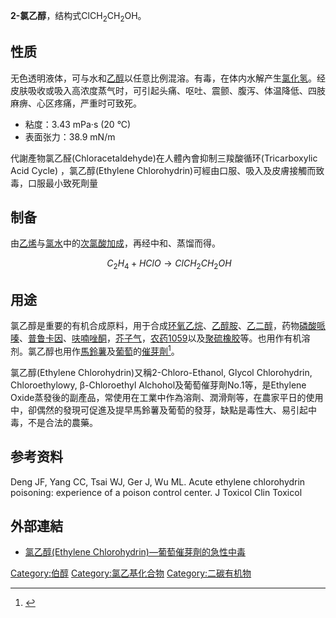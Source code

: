 {{chembox
| Name = 2-氯乙醇
| NameEn = 2-Chloroethanol
| ImageFile = 2-chloroethanol-skeletal-nu.png
| ImageFile1 = 2-chloroethanol-3D-balls.png
| IUPACName = 2-Chloroethanol
| OtherNames = β-氯乙醇
|Section1={{Chembox Identifiers
| CASNo = 107-07-3
| CASNo_Ref = {{cascite|correct|CAS}}
| PubChem = 34
| ChemSpiderID = 21106015
| ChemSpiderID_Ref = {{chemspidercite|correct|chemspider}}
| UNII = 753N66IHAN
| UNII_Ref = {{fdacite|correct|FDA}}
| EINECS = 203-459-7
| UNNumber = 1135
| KEGG = C06753
| KEGG_Ref = {{keggcite|correct|kegg}}
| MeSHName = Ethylene+Chlorohydrin
| ChEBI = 28200
| ChEBI_Ref = {{ebicite|correct|EBI}}
| ChEMBL = 191244
| ChEMBL_Ref = {{ebicite|correct|EBI}}
| RTECS = KK0875000
| Beilstein = 878139
| Gmelin = 25389
| 3DMet = B01042
| SMILES = OCCCl
| StdInChI = 1S/C2H5ClO/c3-1-2-4/h4H,1-2H2
| StdInChI_Ref = {{stdinchicite|correct|chemspider}}
| StdInChIKey = SZIFAVKTNFCBPC-UHFFFAOYSA-N
| StdInChIKey_Ref = {{stdinchicite|correct|chemspider}}
}}
|Section2 = {{Chembox Properties
|   Formula = C<sub>2</sub>H<sub>5</sub>ClO
|   MolarMass = 80.52
|   Appearance = 无色[[醚|醚]]味液体
|   Density = 1.197 g/cm³
|   MeltingPt = -67 °C
|   BoilingPt = 128-130 °C
|   VaporPressure = 720 Pa
|   Solubility = 混溶
|   RefractIndex = 1.4419 (20 °C)<ref name="zghg">中国化工产品大全 上卷，Da090 氯乙醇，页492</ref>
  }}
| Section7 = {{Chembox Hazards
|   EUClass = 剧毒 ('''T+''')
|   RPhrases = {{R26/27/28}}
|   SPhrases = {{S1/2}}, {{S7}}, {{S9}}, {{S28}}, {{S45}}
|   FlashPt = 57.2 °C(闭杯)<ref name="zghg" />
|   LD50 = 71 mg·kg<sup>−1</sup> (大鼠经口)<ref>[http://www-organik.chemie.uni-wuerzburg.de/misc/betr_ein/uw-c389.html Universität Würzburg: ''Betriebsanweisung 2-Chlorethanol'', abgerufen am 6. Juli 2007] {{webarchive|url=https://web.archive.org/web/20070930163747/http://www-organik.chemie.uni-wuerzburg.de/misc/betr_ein/uw-c389.html |date=2007-09-30 }}</ref>
  }}
| Section8 = {{Chembox Related
|   OtherCpds = [[2-氟乙醇|2-氟乙醇]]
  }}
}}

'''2-氯乙醇'''，结构式ClCH<sub>2</sub>CH<sub>2</sub>OH。

== 性质 ==
无色透明液体，可与水和[[乙醇|乙醇]]以任意比例混溶。有毒，在体内水解产生[[氯化氢|氯化氢]]。经皮肤吸收或吸入高浓度蒸气时，可引起头痛、呕吐、震颤、腹泻、体温降低、四肢麻痹、心区疼痛，严重时可致死。

* 粘度：3.43 mPa·s (20 °C)
* 表面张力：38.9 mN/m
代謝產物氯乙醛(Chloracetaldehyde)在人體內會抑制三羧酸循环(Tricarboxylic Acid Cycle) ，氯乙醇(Ethylene Chlorohydrin)可經由口服、吸入及皮膚接觸而致毒，口服最小致死劑量

== 制备 ==
由[[乙烯|乙烯]]与[[氯水|氯水]]中的[[次氯酸|次氯酸]][[加成|加成]]，再经中和、蒸馏而得。
:<math>\ C_2H_4+HClO\rightarrow ClCH_2CH_2OH</math>

== 用途 ==
氯乙醇是重要的有机合成原料，用于合成[[环氧乙烷|环氧乙烷]]、[[乙醇胺|乙醇胺]]、[[乙二醇|乙二醇]]，药物[[磷酸哌嗪|磷酸哌嗪]]、[[普鲁卡因|普鲁卡因]]、[[呋喃唑酮|呋喃唑酮]]，[[芥子气|芥子气]]，[[农药1059|农药1059]]以及[[聚硫橡胶|聚硫橡胶]]等。也用作有机溶剂。氯乙醇也用作[[馬鈴薯|馬鈴薯]]及[[葡萄|葡萄]]的[[催芽劑|催芽劑]]<ref>{{cite news|url=http://udn.com/NEWS/NATIONAL/NATS5/6541589.shtml|title=葡萄催芽劑 兩滴封喉|publisher=聯合晚報|date=2011-08-22|deadurl=yes|archiveurl=https://archive.is/20120719115637/http://udn.com/NEWS/NATIONAL/NATS5/6541589.shtml|archivedate=2012-07-19|accessdate=2011-08-22}}</ref>。

氯乙醇(Ethylene Chlorohydrin)又稱2-Chloro-Ethanol, Glycol Chlorohydrin, Chloroethylowy, β-Chloroethyl Alchohol及葡萄催芽劑No.1等，是Ethylene Oxide蒸發後的副產品，常使用在工業中作為溶劑、潤滑劑等，在農家平日的使用中，卻偶然的發現可促進及提早馬鈴薯及葡萄的發芽，缺點是毒性大、易引起中毒，不是合法的農藥。

== 参考资料 ==
{{reflist}}

Deng JF, Yang CC, Tsai WJ, Ger J, Wu ML. Acute ethylene chlorohydrin poisoning: experience of a poison control center. J Toxicol Clin Toxicol

==外部連結==
*[https://web.archive.org/web/20090502181429/http://www.pcc.vghtpe.gov.tw/DocsImg/50105.htm 氯乙醇(Ethylene Chlorohydrin)—葡萄催芽劑的急性中毒]

{{Authority control}}
[[Category:伯醇|Category:伯醇]]
[[Category:氯乙基化合物|Category:氯乙基化合物]]
[[Category:二碳有机物|Category:二碳有机物]]
